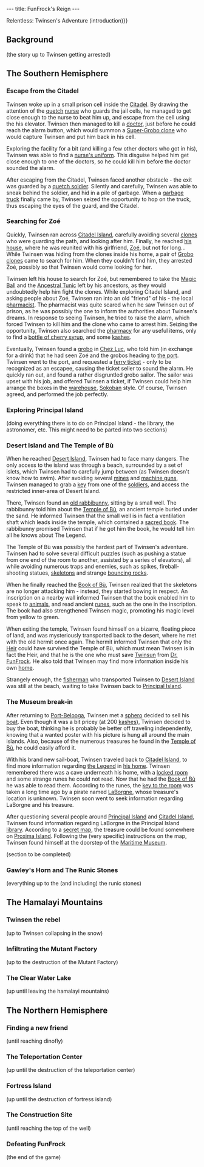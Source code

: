 ---
title: FunFrock's Reign
---

{{Quote
 |quote=Meanwhile, a young [[quetch]] named [[Twinsen]] has been having strange dreams...
 |character=FunFrock's Reign{{!}}Relentless: Twinsen's Adventure (introduction)}}

==Background==
(the story up to Twinsen getting arrested)

==The Southern Hemisphere==

===Escape from the Citadel===
{{Quote
 |quote=Stop squirming, prisoner Twinsen!
 |character=Nurse}}
Twinsen woke up in a small prison cell inside the [[Citadel]]. By drawing the attention of the [[quetch]] [[nurse]] who guards the jail cells, he managed to get close enough to the nurse to beat him up, and escape from the cell using the his elevator. Twinsen then managed to kill a [[doctor]], just before he could reach the alarm button, which would summon a [[Super-Grobo clone]] who would capture Twinsen and put him back in his cell.

Exploring the facility for a bit (and killing a few other doctors who got in his), Twinsen was able to find a [[nurse's uniform]]. This disguise helped him get close enough to one of the doctors, so he could kill him before the doctor sounded the alarm.

After escaping from the Citadel, Twinsen faced another obstacle - the exit was guarded by a [[quetch soldier]]. Silently and carefully, Twinsen was able to sneak behind the soldier, and hid in a pile of garbage. When a [[garbage truck]] finally came by, Twinsen seized the opportunity to hop on the truck, thus escaping the eyes of the guard, and the Citadel.

===Searching for Zoé===
{{Quote
 |quote=I'm looking for a young girl. She is being escorted by two groboclones.
 |character=Twinsen}}
Quickly, Twinsen ran across [[Citadel Island]], carefully avoiding several [[clones]] who were guarding the path, and looking after him. Finally, he reached [[Twinsen's house|his house]], where he was reunited with his girlfriend, [[Zoé]], but not for long... While Twinsen was hiding from the clones inside his home, a pair of [[Grobo clone]]s came to search for him. When they couldn't find him, they arrested Zoé, possibly so that Twinsen would come looking for her.

Twinsen left his house to search for Zoé, but remembered to take the [[Magic Ball]] and the [[Ancestral Tunic]] left by his ancestors, as they would undoubtedly help him fight the clones. While exploring Citadel Island, and asking people about Zoé, Twinsen ran into an old "friend" of his - the local [[Pharmacist (Quetch)|pharmacist]]. The pharmacist was quite scared when he saw Twinsen out of prison, as he was possibly the one to inform the authorities about Twinsen's dreams. In response to seeing Twinsen, he tried to raise the alarm, which forced Twinsen to kill him and the clone who came to arrest him. Seizing the opportunity, Twinsen also searched the [[pharmacy]] for any useful items, only to find a [[bottle of cherry syrup]], and some [[kashes]]. 

Eventually, Twinsen found a [[grobo]] in [[Chez Luc]], who told him (in exchange for a drink) that he had seen Zoé and the grobos heading to [[Citadel Island Harbour|the port]]. Twinsen went to the port, and requested a [[ferry ticket]] - only to be recognized as an escapee, causing the ticket seller to sound the alarm. He quickly ran out, and found a rather disgruntled grobo sailor. The sailor was upset with his job, and offered Twinsen a ticket, if Twinsen could help him arrange the boxes in the [[warehouse]], [[wikipedia:Sokoban|Sokoban]] style. Of course, Twinsen agreed, and performed the job perfectly.

===Exploring Principal Island===
(doing everything there is to do on Principal Island - the library, the astronomer, etc. This might need to be parted into two sections)

===Desert Island and The Temple of Bù===
{{Quote
 |quote=The secret of [[The Legend]] can still be learned somewhere in the [[White Leaf Desert]].
 |character=A book in the [[library]] at [[Principal Island]]}}
When he reached [[Desert Island]], Twinsen had to face many dangers. The only access to the island was through a beach, surrounded by a set of islets, which Twinsen had to carefully jump between (as Twinsen doesn't know how to swim). After avoiding several [[mines]] and [[machine gun]]s, Twinsen managed to grab a [[key]] from one of the [[Terrain soldier|soldier]]s, and access the restricted inner-area of Desert Island.

There, Twinsen found an [[old rabbibunny]], sitting by a small well. The rabbibunny told him about the [[Temple of Bù]], an ancient temple buried under the sand. He informed Twinsen that the small well is in fact a ventilation shaft which leads inside the temple, which contained a [[Book of Bù|sacred book]]. The rabbibunny promised Twinsen that if he got him the book, he would tell him all he knows about The Legend.

The Temple of Bù was possibly the hardest part of Twinsen's adventure. Twinsen had to solve several difficult puzzles (such as pushing a statue from one end of the room to another, assisted by a series of elevators), all while avoiding numerous traps and enemies, such as spikes, fireball-shooting statues, [[skeleton]]s and strange [[bouncing rock]]s.

When he finally reached the [[Book of Bù]], Twinsen realized that the skeletons are no longer attacking him - instead, they started bowing in respect. An inscription on a nearby wall informed Twinsen that the book enabled him to speak to [[animals]], and read ancient [[runes]], such as the one in the inscription. The book had also strengthened Twinsen magic, promoting his magic level from yellow to green.

When exiting the temple, Twinsen found himself on a bizarre, floating piece of land, and was mysteriously transported back to the desert, where he met with the old hermit once again. The hermit informed Twinsen that only the [[Heir]] could have survived the Temple of Bù, which must mean Twinsen is in fact the Heir, and that he is the one who must save [[Twinsun]] from [[Dr. FunFrock]]. 
He also told that Twinsen may find more information inside his own [[Twinsen's house|home]]. {{gamequote|229}}

Strangely enough, the [[fisherman]] who transported Twinsen to [[Desert Island]] was still at the beach, waiting to take Twinsen back to [[Principal Island]].

===The Museum break-in===
{{Quote
 |quote=[[the Heir's room|This room]] contains information and weapons that were amassed for generations to help the Heir who will, one day, be chosen from our descendants. The [[Key to the Heir's room|key]] to the room was passed down from generation to generation, but our ancestor [[Hégésippe]] was the last family member to retain the key. He was attacked and killed by the ruthless pirate [[LeBorgne]] during a sea voyage. Nobody knows where [[Leborgne's treasure]], which undoubtedly contains the golden key to the room, is today.
 |character=[[runes]] outside [[the Heir's room]]}}

After returning to [[Port-Belooga]], Twinsen met a [[sphero]] decided to sell his [[Catamaran|boat]]. Even though it was a bit pricey (at 200 [[kashes]]), Twinsen decided to buy the boat, thinking he is probably be better off traveling independently, knowing that a wanted poster with his picture is hung all around the main islands. Also, because of the numerous treasures he found in the [[Temple of Bù]], he could easily afford it.

With his brand new sail-boat, Twinsen traveled back to [[Citadel Island]], to find more information regarding [[the Legend]] in [[Twinsen's house|his home]]. Twinsen remembered there was a cave underneath his home, with a [[the Heir's room|locked room]] and some strange runes he could not read. Now that he had the [[Book of Bù]] he was able to read them. According to the runes, the [[Key to the Heir's room|key to the room]] was taken a long time ago by a pirate named [[LaBorgne]], whose treasure's location is unknown. Twinsen soon went to seek information regarding LaBorgne and his treasure.

After questioning several people around [[Principal Island]] and [[Citadel Island]], Twinsen found information regarding LaBorgne in the Principal Island [[library]]. According to a [[secret map of LaBorgne's treasure|secret map]], the treasure could be found somewhere on [[Proxima Island]]. Following the (very specific) instructions on the map, Twinsen found himself at the doorstep of the [[Maritime Museum]].

(section to be completed)

===Gawley's Horn and The Runic Stones===
(everything up to the (and including) the runic stones)

==The Hamalayi Mountains==

===Twinsen the rebel===
(up to Twinsen collapsing in the snow)

===Infiltrating the Mutant Factory===
(up to the destruction of the Mutant Factory)

===The Clear Water Lake===
(up until leaving the hamalayi mountains)

==The Northern Hemisphere==

===Finding a new friend===
(until reaching dinofly)

===The Teleportation Center===
(up until the destruction of the teleportation center)

===Fortress Island===
(up until the destruction of fortress island)

===The Construction Site===
(until reaching the top of the well)

===Defeating FunFrock===
(the end of the game)


{{stub}}